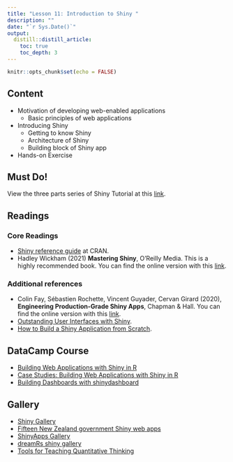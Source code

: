 ```yaml
---
title: "Lesson 11: Introduction to Shiny "
description: ""
date: "`r Sys.Date()`"
output:
  distill::distill_article:
    toc: true
    toc_depth: 3
---
```


```r
knitr::opts_chunk$set(echo = FALSE)
```

## Content

* Motivation of developing web-enabled applications
    * Basic principles of web applications
* Introducing Shiny
    * Getting to know Shiny
    * Architecture of Shiny
    * Building block of Shiny app
* Hands-on Exercise


## Must Do!

View the three parts series of Shiny Tutorial at this [link](https://shiny.rstudio.com/tutorial/). 

## Readings
### Core Readings

* [Shiny reference guide](https://cran.r-project.org/web/packages/shiny/shiny.pdf) at CRAN.
* Hadley Wickham (2021) **Mastering Shiny**,  O’Reilly Media.  This is a highly recommended book.  You can find the online version with this [link](https://mastering-shiny.org/index.html). 


### Additional references

* Colin Fay, Sébastien Rochette, Vincent Guyader, Cervan Girard (2020), **Engineering Production-Grade Shiny Apps**, Chapman & Hall.  You can find the online version with this [link](https://engineering-shiny.org/).
* [Outstanding User Interfaces with Shiny](https://unleash-shiny.rinterface.com/index.html).
* [How to Build a Shiny Application from Scratch](https://bookdown.org/hadrien/how_to_build_a_shiny_app_from_scratch/).

## DataCamp Course

* [Building Web Applications with Shiny in R](https://learn.datacamp.com/courses/building-web-applications-with-shiny-in-r)
* [Case Studies: Building Web Applications with Shiny in R](https://learn.datacamp.com/courses/case-studies-building-web-applications-with-shiny-in-r)
* [Building Dashboards with shinydashboard](https://learn.datacamp.com/courses/building-dashboards-with-shinydashboard)

## Gallery
* [Shiny Gallery](https://shiny.rstudio.com/gallery/)
* [Fifteen New Zealand government Shiny web apps](http://freerangestats.info/blog/2018/05/13/nz-govt-shinyapps)
* [ShinyApps Gallery](https://shinyapps-recent.appspot.com/recent.html)
* [dreamRs shiny gallery](http://shinyapps.dreamrs.fr/)
* [Tools for Teaching Quantitative Thinking](https://r.tquant.eu/)






